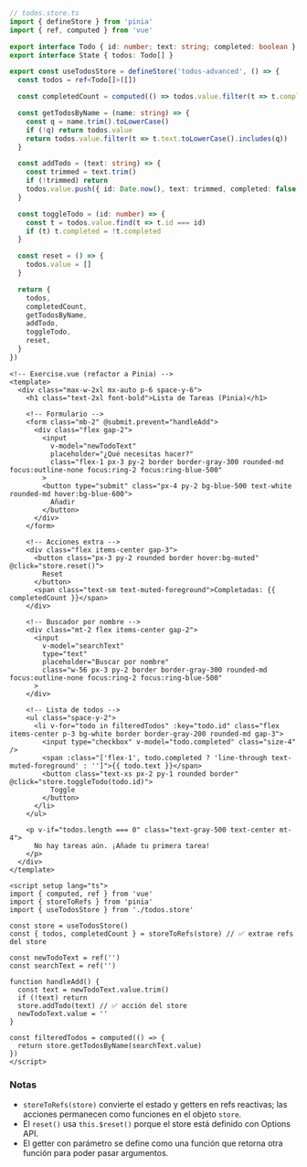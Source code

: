 ```ts
// todos.store.ts
import { defineStore } from 'pinia'
import { ref, computed } from 'vue'

export interface Todo { id: number; text: string; completed: boolean }
export interface State { todos: Todo[] }

export const useTodosStore = defineStore('todos-advanced', () => {
  const todos = ref<Todo[]>([])

  const completedCount = computed(() => todos.value.filter(t => t.completed).length)

  const getTodosByName = (name: string) => {
    const q = name.trim().toLowerCase()
    if (!q) return todos.value
    return todos.value.filter(t => t.text.toLowerCase().includes(q))
  }

  const addTodo = (text: string) => {
    const trimmed = text.trim()
    if (!trimmed) return
    todos.value.push({ id: Date.now(), text: trimmed, completed: false })
  }

  const toggleTodo = (id: number) => {
    const t = todos.value.find(t => t.id === id)
    if (t) t.completed = !t.completed
  }

  const reset = () => {
    todos.value = []
  }

  return {
    todos,
    completedCount,
    getTodosByName,
    addTodo,
    toggleTodo,
    reset,
  }
})
```

```vue
<!-- Exercise.vue (refactor a Pinia) -->
<template>
  <div class="max-w-2xl mx-auto p-6 space-y-6">
    <h1 class="text-2xl font-bold">Lista de Tareas (Pinia)</h1>

    <!-- Formulario -->
    <form class="mb-2" @submit.prevent="handleAdd">
      <div class="flex gap-2">
        <input
          v-model="newTodoText"
          placeholder="¿Qué necesitas hacer?"
          class="flex-1 px-3 py-2 border border-gray-300 rounded-md focus:outline-none focus:ring-2 focus:ring-blue-500"
        >
        <button type="submit" class="px-4 py-2 bg-blue-500 text-white rounded-md hover:bg-blue-600">
          Añadir
        </button>
      </div>
    </form>

    <!-- Acciones extra -->
    <div class="flex items-center gap-3">
      <button class="px-3 py-2 rounded border hover:bg-muted" @click="store.reset()">
        Reset
      </button>
      <span class="text-sm text-muted-foreground">Completadas: {{ completedCount }}</span>
    </div>

    <!-- Buscador por nombre -->
    <div class="mt-2 flex items-center gap-2">
      <input
        v-model="searchText"
        type="text"
        placeholder="Buscar por nombre"
        class="w-56 px-3 py-2 border border-gray-300 rounded-md focus:outline-none focus:ring-2 focus:ring-blue-500"
      >
    </div>

    <!-- Lista de todos -->
    <ul class="space-y-2">
      <li v-for="todo in filteredTodos" :key="todo.id" class="flex items-center p-3 bg-white border border-gray-200 rounded-md gap-3">
        <input type="checkbox" v-model="todo.completed" class="size-4" />
        <span :class="['flex-1', todo.completed ? 'line-through text-muted-foreground' : '']">{{ todo.text }}</span>
        <button class="text-xs px-2 py-1 rounded border" @click="store.toggleTodo(todo.id)">
          Toggle
        </button>
      </li>
    </ul>

    <p v-if="todos.length === 0" class="text-gray-500 text-center mt-4">
      No hay tareas aún. ¡Añade tu primera tarea!
    </p>
  </div>
</template>

<script setup lang="ts">
import { computed, ref } from 'vue'
import { storeToRefs } from 'pinia'
import { useTodosStore } from './todos.store'

const store = useTodosStore()
const { todos, completedCount } = storeToRefs(store) // ✅ extrae refs del store

const newTodoText = ref('')
const searchText = ref('')

function handleAdd() {
  const text = newTodoText.value.trim()
  if (!text) return
  store.addTodo(text) // ✅ acción del store
  newTodoText.value = ''
}

const filteredTodos = computed(() => {
  return store.getTodosByName(searchText.value)
})
</script>
```

### Notas

- `storeToRefs(store)` convierte el estado y getters en refs reactivas; las acciones permanecen como funciones en el objeto `store`.
- El `reset()` usa `this.$reset()` porque el store está definido con Options API.
- El getter con parámetro se define como una función que retorna otra función para poder pasar argumentos.
